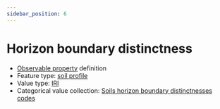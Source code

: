 ```yaml
---
sidebar_position: 6
---
```



# Horizon boundary distinctness

- [Observable property](/viewers/dawe-vocabs?uri=https://linked.data.gov.au/def/nrm/181f2d40-8cb7-4b0e-83cb-90ca77b6327f) definition
- Feature type: [soil profile](http://linked.data.gov.au/def/tern-cv/80c39b95-0912-4267-bb66-2fa081683723)
- Value type: [IRI](https://w3id.org/tern/ontologies/tern/IRI)
- Categorical value collection: [Soils horizon boundary distinctnesses codes](/viewers/dawe-vocabs?uri=https://linked.data.gov.au/def/nrm/1c6b54da-bb31-4496-974e-050531b15e30)

<Example protocolModule="soil-pit-characterization" observableProperty="https://linked.data.gov.au/def/nrm/181f2d40-8cb7-4b0e-83cb-90ca77b6327f" />
